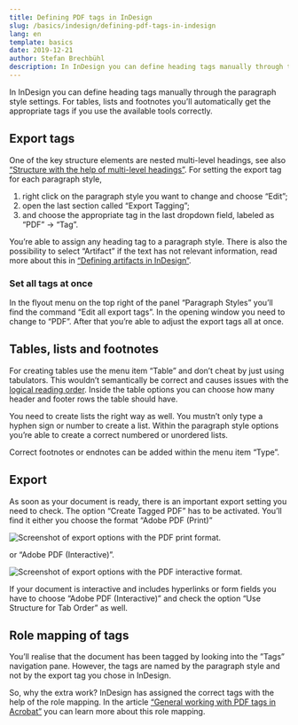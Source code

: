 ```yaml
---
title: Defining PDF tags in InDesign
slug: /basics/indesign/defining-pdf-tags-in-indesign
lang: en
template: basics
date: 2019-12-21
author: Stefan Brechbühl
description: In InDesign you can define heading tags manually through the paragraph style settings. For tables, lists and footnotes you’ll automatically get the appropriate tags if you use the available tools correctly.
---
```


In InDesign you can define heading tags manually through the paragraph style settings. For tables, lists and footnotes you’ll automatically get the appropriate tags if you use the available tools correctly.

## Export tags

One of the key structure elements are nested multi-level headings, see also [“Structure with the help of multi-level headings”](/basics/general/structure-with-the-help-of-multi-level-headings/). For setting the export tag for each paragraph style,

1. right click on the paragraph style you want to change and choose “Edit”;
2. open the last section called “Export Tagging”;
3. and choose the appropriate tag in the last dropdown field, labeled as “PDF” → “Tag”.

You’re able to assign any heading tag to a paragraph style. There is also the possibility to select “Artifact” if the text has not relevant information, read more about this in [“Defining artifacts in InDesign”](/basics/indesign/defining-artifacts-in-indesign/).

### Set all tags at once

In the flyout menu on the top right of the panel “Paragraph Styles” you’ll find the command “Edit all export tags”. In the opening window you need to change to “PDF”. After that you’re able to adjust the export tags all at once.

## Tables, lists and footnotes

For creating tables use the menu item “Table” and don’t cheat by just using tabulators. This wouldn’t semantically be correct and causes issues with the [logical reading order](/glossary/#logical-reading-order). Inside the table options you can choose how many header and footer rows the table should have.

You need to create lists the right way as well. You mustn’t only type a hyphen sign or number to create a list. Within the paragraph style options you’re able to create a correct numbered or unordered lists.

Correct footnotes or endnotes can be added within the menu item “Type”.

## Export

As soon as your document is ready, there is an important export setting you need to check. The option “Create Tagged PDF” has to be activated. You’ll find it either you choose the format “Adobe PDF (Print)”

![Screenshot of export options with the PDF print format.](indesign-export-print.png)

or “Adobe PDF (Interactive)”.

![Screenshot of export options with the PDF interactive format.](indesign-export-interactive.png)

If your document is interactive and includes hyperlinks or form fields you have to choose “Adobe PDF (Interactive)” and check the option “Use Structure for Tab Order” as well.

## Role mapping of tags

You’ll realise that the document has been tagged by looking into the ”Tags” navigation pane. However, the tags are named by the paragraph style and not by the export tag you chose in InDesign.

So, why the extra work? InDesign has assigned the correct tags with the help of the role mapping. In the article [“General working with PDF tags in Acrobat”](/basics/acrobat/general-working-with-pdf-tags-in-acrobat/#standardized-tags-and-tags-with-role-mapping) you can learn more about this role mapping.
